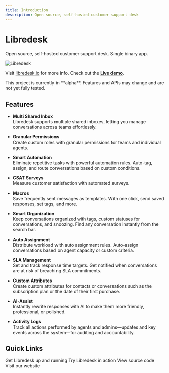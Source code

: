 ```yaml
---
title: Introduction
description: Open source, self-hosted customer support desk
---
```


# Libredesk

Open source, self-hosted customer support desk. Single binary app.

<img
  src="/images/hero.png"
  alt="Libredesk"
  className="rounded-lg border"
/>

Visit [libredesk.io](https://libredesk.io) for more info. Check out the [**Live demo**](https://demo.libredesk.io/).

<Warning>
This project is currently in **alpha**. Features and APIs may change and are not yet fully tested.
</Warning>

## Features

- **Multi Shared Inbox**  
  Libredesk supports multiple shared inboxes, letting you manage conversations across teams effortlessly.

- **Granular Permissions**  
  Create custom roles with granular permissions for teams and individual agents.

- **Smart Automation**  
  Eliminate repetitive tasks with powerful automation rules. Auto-tag, assign, and route conversations based on custom conditions.

- **CSAT Surveys**  
  Measure customer satisfaction with automated surveys.

- **Macros**  
  Save frequently sent messages as templates. With one click, send saved responses, set tags, and more.

- **Smart Organization**  
  Keep conversations organized with tags, custom statuses for conversations, and snoozing. Find any conversation instantly from the search bar.

- **Auto Assignment**  
  Distribute workload with auto assignment rules. Auto-assign conversations based on agent capacity or custom criteria.

- **SLA Management**  
  Set and track response time targets. Get notified when conversations are at risk of breaching SLA commitments.

- **Custom Attributes**  
  Create custom attributes for contacts or conversations such as the subscription plan or the date of their first purchase.

- **AI-Assist**  
  Instantly rewrite responses with AI to make them more friendly, professional, or polished.

- **Activity Logs**  
  Track all actions performed by agents and admins—updates and key events across the system—for auditing and accountability.

## Quick Links

<CardGroup cols={2}>
  <Card
    title="Installation"
    icon="download"
    href="/getting-started/installation"
  >
    Get Libredesk up and running
  </Card>
  <Card
    title="Live Demo"
    icon="play"
    href="https://demo.libredesk.io"
  >
    Try Libredesk in action
  </Card>
  <Card
    title="GitHub"
    icon="github"
    href="https://github.com/abhinavxd/libredesk"
  >
    View source code
  </Card>
  <Card
    title="Website"
    icon="globe"
    href="https://libredesk.io"
  >
    Visit our website
  </Card>
</CardGroup>